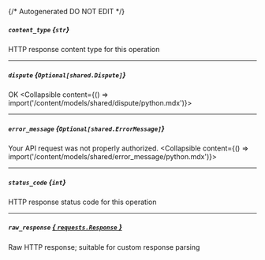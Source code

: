 {/* Autogenerated DO NOT EDIT  */}

##### `content_type` *{`str`}*
HTTP response content type for this operation

---
##### `dispute` *{`Optional[shared.Dispute]`}*
OK
<Collapsible content={() => import('/content/models/shared/dispute/python.mdx')}>
</Collapsible>

---
##### `error_message` *{`Optional[shared.ErrorMessage]`}*
Your API request was not properly authorized.
<Collapsible content={() => import('/content/models/shared/error_message/python.mdx')}>
</Collapsible>

---
##### `status_code` *{`int`}*
HTTP response status code for this operation

---
##### `raw_response` [*{ `requests.Response` }*](https://requests.readthedocs.io/en/latest/api/#requests.Response)
Raw HTTP response; suitable for custom response parsing

